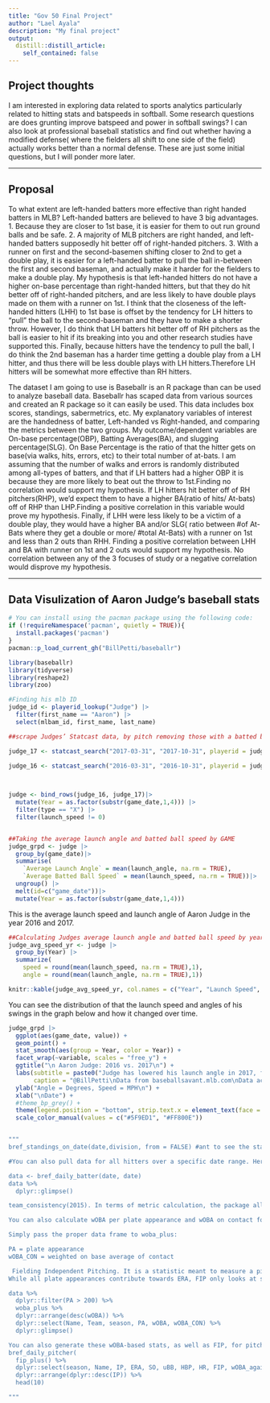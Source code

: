 ```yaml
---
title: "Gov 50 Final Project"
author: "Lael Ayala"
description: "My final project"
output:
  distill::distill_article:
    self_contained: false
---
```



## Project thoughts

I am interested in exploring data related to sports analytics particularly related to hitting stats and batspeeds in softball. Some research questions are does grunting improve batspeed and power in softball swings? I can also look at professional baseball statistics and find out whether having a modified defense( where the fielders all shift to one side of the field) actually works better than a normal defense. These are just some initial questions, but I will ponder more later.

---

## Proposal 


To what extent are left-handed batters more effective than right handed batters in MLB? Left-handed batters are believed to have 3 big advantages. 1. Because they are closer to 1st base, it is easier for them to out run ground balls and be safe. 2. A majority of MLB pitchers are right handed, and left-handed batters supposedly hit better off of right-handed pitchers. 3. With a runner on first and the second-basemen shifting closer to 2nd to get a double play, it is easier for a left-handed batter to pull the ball in-between the first and second baseman, and actually make it harder for the fielders to make a double play. My hypothesis is that left-handed hitters do not have a higher on-base percentage than right-handed hitters, but that they do hit better off of right-handed pitchers, and are less likely to have double plays made on them with a runner on 1st. I think that the closeness of the left-handed hitters (LHH) to 1st base is offset by the tendency for LH hitters to "pull" the ball to the second-baseman and they have to make a shorter throw. However, I do think that LH batters hit better off of RH pitchers as the ball is easier to hit if its breaking into you and other research studies have supported this. Finally, because hitters have the tendency to pull the ball, I do think the 2nd baseman has a harder time getting a double play from a LH hitter, and thus there will be less double plays with LH hitters.Therefore LH hitters will be somewhat more effective than RH hitters. 

The dataset I am going to use is Baseballr is an R package than can be used to analyze baseball data. Baseballr has scaped data from various sources and created an R package so it can easily be used. This data includes box scores, standings, sabermetrics, etc. My explanatory variables of interest are the handedness of batter, Left-handed vs Right-handed, and comparing the metrics between the two groups. My outcome/dependent variables are On-base percentage(OBP), Batting Averages(BA),  and slugging percentage(SLG). On Base Percentage is the ratio of that the hitter gets on base(via walks, hits, errors, etc) to their total number of at-bats. I am assuming that the number of walks and errors is randomly distributed among all-types of batters, and that if LH batters had a higher OBP it is because they are more likely to beat out the throw to 1st.Finding no correlation would support my hypothesis. If LH hitters hit better off of RH pitchers(RHP), we'd expect them to have a higher BA(ratio of hits/ At-bats) off of RHP than LHP.Finding a positive correlation in this variable would prove my hypothesis. Finally, if LHH were less likely to be a victim of a double play, they would have a higher BA and/or SLG( ratio between #of At-Bats where they get a double or more/ #total At-Bats) with a runner on 1st and less than 2 outs than RHH. Finding a positive correlation between LHH and BA with runner on 1st and 2 outs would support my hypothesis. No correlation between any of the 3 focuses of study or a negative correlation would disprove my hypothesis. 

---

## Data Visulization of Aaron Judge's baseball stats 

```r
# You can install using the pacman package using the following code:
if (!requireNamespace('pacman', quietly = TRUE)){
  install.packages('pacman')
}
pacman::p_load_current_gh("BillPetti/baseballr")

```
```r
library(baseballr)
library(tidyverse)
library(reshape2)
library(zoo)

```


```r
#Finding his mlb ID
judge_id <- playerid_lookup("Judge") |>
  filter(first_name == "Aaron") |>
  select(mlbam_id, first_name, last_name)
```



```r
##scrape Judges’ Statcast data, by pitch removing those with a batted ball speed of 0

judge_17 <- statcast_search("2017-03-31", "2017-10-31", playerid = judge_id[1,1], player_type = 'batter') 
          
judge_16 <- statcast_search("2016-03-31", "2016-10-31", playerid = judge_id[1,1], player_type = 'batter') 



judge <- bind_rows(judge_16, judge_17)|>
  mutate(Year = as.factor(substr(game_date,1,4))) |>
  filter(type == "X") |>
  filter(launch_speed != 0)



```

```r
##Taking the average launch angle and batted ball speed by GAME
judge_grpd <- judge |>
  group_by(game_date)|>
  summarise(
    `Average Launch Angle` = mean(launch_angle, na.rm = TRUE), 
    `Average Batted Ball Speed` = mean(launch_speed, na.rm = TRUE))|>
  ungroup() |>
  melt(id=c("game_date"))|>
  mutate(Year = as.factor(substr(game_date,1,4)))


```


This is the average launch speed and launch angle of Aaron Judge in the year 2016 and 2017.


```r
##Calculating Judges average launch angle and batted ball speed by year 
judge_avg_speed_yr <- judge |>
  group_by(Year) |>
  summarize(
    speed = round(mean(launch_speed, na.rm = TRUE),1), 
    angle = round(mean(launch_angle, na.rm = TRUE),1))

knitr::kable(judge_avg_speed_yr, col.names = c("Year", "Launch Speed", "Launch Angle"))
```






 You can see the distribution of that the launch speed and angles of his swings in the graph below and how it changed over time.
 
 
 
 
```r
judge_grpd |>
  ggplot(aes(game_date, value)) +
  geom_point() +
  stat_smooth(aes(group = Year, color = Year)) +
  facet_wrap(~variable, scales = "free_y") + 
  ggtitle("\n Aaron Judge: 2016 vs. 2017\n") + 
  labs(subtitle = paste0("Judge has lowered his launch angle in 2017, from ", judge_avg_speed_yr[1,3], " degrees in 2016 to ", judge_avg_speed_yr[2,3], " degrees in 2017.\n\n"), 
       caption = "@BillPetti\nData from baseballsavant.mlb.com\nData acquired with the baseballr package") +
  ylab("Angle = Degrees, Speed = MPH\n") +
  xlab("\nDate") +
  #theme_bp_grey() + 
  theme(legend.position = "bottom", strip.text.x = element_text(face = "bold", size = 14), plot.subtitle = element_text(hjust=-.12)) +
  scale_color_manual(values = c("#5F9ED1", "#FF800E"))



```


```r

"""
bref_standings_on_date(date,division, from = FALSE) #ant to see the standings for a specific MLB division on a given date, you can use the bref_standings_on_date() function. Just pass the year, month, day, and division you want:

#You can also pull data for all hitters over a specific date range. Here are the results for all hitters from August 1st through October 3rd during the 2015 season:

data <- bref_daily_batter(date, date) 
data %>%
  dplyr::glimpse()

team_consistency(2015). In terms of metric calculation, the package allows the user to calculate the consistency of team scoring and run prevention for any year using team_consistency():

You can also calculate wOBA per plate appearance and wOBA on contact for any set of data over any date range, provided you have the data available.

Simply pass the proper data frame to woba_plus:

PA = plate appearance 
wOBA_CON = weighted on base average of contact 

 Fielding Independent Pitching. It is a statistic meant to measure a pitcher's effectiveness, taking plays that would involve the defense trying to field the ball out of the equation
While all plate appearances contribute towards ERA, FIP only looks at strikeouts, walks, hit batsmen, and home runs. The latter has actually been found to hold more predictive power when trying to predict future ERA than past ERA itself

data %>%
  dplyr::filter(PA > 200) %>%
  woba_plus %>%
  dplyr::arrange(desc(wOBA)) %>%
  dplyr::select(Name, Team, season, PA, wOBA, wOBA_CON) %>%
  dplyr::glimpse()

You can also generate these wOBA-based stats, as well as FIP, for pitchers using the fip_plus() function:
bref_daily_pitcher(
  fip_plus() %>% 
  dplyr::select(season, Name, IP, ERA, SO, uBB, HBP, HR, FIP, wOBA_against, wOBA_CON_against) %>%
  dplyr::arrange(dplyr::desc(IP)) %>% 
  head(10)

"""
```

